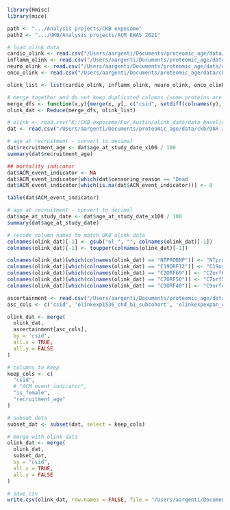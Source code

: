 
```r
library(Hmisc)
library(mice)
```

```r
path <- ".../Analysis projects/CKB exposome"
path2 <- ".../UKB/Analysis projects/ACM EWAS 2021"

```

```r

# load olink data
cardio_olink <- read.csv("/Users/aargenti/Documents/proteomic_age/data/ckb/DAR-2023-00293-V1/data_baseline_olink_cardiometabolic.csv")
inflamm_olink <- read.csv("/Users/aargenti/Documents/proteomic_age/data/ckb/DAR-2023-00293-V1/data_baseline_olink_inflammation.csv")
neuro_olink <- read.csv("/Users/aargenti/Documents/proteomic_age/data/ckb/DAR-2023-00293-V1/data_baseline_olink_neurology.csv")
onco_olink <- read.csv("/Users/aargenti/Documents/proteomic_age/data/ckb/DAR-2023-00293-V1/data_baseline_olink_oncology.csv")

olink_list <- list(cardio_olink, inflamm_olink, neuro_olink, onco_olink)

# merge together and do not keep duplicated columns (some proteins are in multiple panels)
merge_dfs <- function(x,y){merge(x, y[, c("csid", setdiff(colnames(y), colnames(x)))], by = "csid")}
olink_dat <- Reduce(merge_dfs, olink_list)

```

```r
# olink <- read.csv("K:/CKB-exposome/For_Austin/olink_data/data_baseline_olink.csv")
dat <- read.csv("/Users/aargenti/Documents/proteomic_age/data/ckb/DAR-2023-00293-V1/data_baseline_questionnaires.csv")

# age at recruitment - convert to decimal
dat$recruitment_age <- dat$age_at_study_date_x100 / 100
summary(dat$recruitment_age)
```

```r
## mortality indicator
dat$ACM_event_indicator <- NA
dat$ACM_event_indicator[which(dat$censoring_reason == "Dead                          ")] <- 1
dat$ACM_event_indicator[which(is.na(dat$ACM_event_indicator))] <- 0

table(dat$ACM_event_indicator)

# age at recruitment - convert to decimal
dat$age_at_study_date <- dat$age_at_study_date_x100 / 100
summary(dat$age_at_study_date)
```

```r
# recode column names to match UKB olink data
colnames(olink_dat)[-1] <- gsub("ol_", "", colnames(olink_dat)[-1])
colnames(olink_dat)[-1] <- toupper(colnames(olink_dat)[-1])

colnames(olink_dat)[which(colnames(olink_dat) == "NTPROBNP")] <- "NTproBNP"
colnames(olink_dat)[which(colnames(olink_dat) == "C19ORF12")] <- "C19orf12"
colnames(olink_dat)[which(colnames(olink_dat) == "C2ORF69")] <- "C2orf69"
colnames(olink_dat)[which(colnames(olink_dat) == "C7ORF50")] <- "C7orf50"
colnames(olink_dat)[which(colnames(olink_dat) == "C9ORF40")] <- "C9orf40"

```

```r
ascertainment <- read.csv("/Users/aargenti/Documents/proteomic_age/data/ckb/DAR-2023-00293-V1/data_baseline_ascertainments.csv")
asc_cols <- c('csid', 'olinkexp1536_chd_b1_subcohort', 'olinkexpexpan_chd_b1_subcohort')

olink_dat <- merge(
  olink_dat,
  ascertainment[asc_cols],
  by = 'csid',
  all.x = TRUE,
  all.y = FALSE
)

```

```r
# columns to keep
keep_cols <- c(
  "csid",
  # "ACM_event_indicator",
  "is_female",
  "recruitment_age"
)

# subset data
subset_dat <- subset(dat, select = keep_cols)

# merge with olink data
olink_dat <- merge(
  olink_dat,
  subset_dat,
  by = "csid",
  all.x = TRUE,
  all.y = FALSE
)

```

```r

# save csv
write.csv(olink_dat, row.names = FALSE, file = "/Users/aargenti/Documents/proteomic_age/data/ckb/ckb_coded_olink_oct_17_2023.csv")

```
